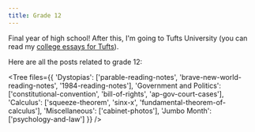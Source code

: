 ```yaml
---
title: Grade 12
---
```



Final year of high school! After this, I'm going to Tufts University (you can read my [college essays for Tufts](/tufts-college-essays)).

Here are all the posts related to grade 12:

<div className="h-8" />

<Tree
    files={{
        'Dystopias': ['parable-reading-notes', 'brave-new-world-reading-notes', '1984-reading-notes'],
        'Government and Politics': ['constitutional-convention', 'bill-of-rights', 'ap-gov-court-cases'],
        'Calculus': ['squeeze-theorem', 'sinx-x', 'fundamental-theorem-of-calculus'],
        'Miscellaneous': ['cabinet-photos'],
        'Jumbo Month': ['psychology-and-law']
    }}
/>
